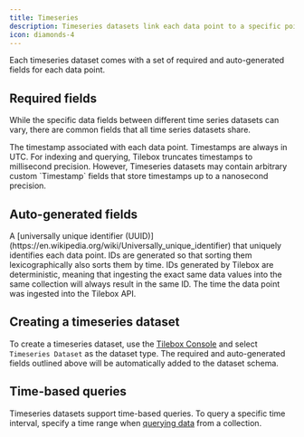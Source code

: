 ```yaml
---
title: Timeseries
description: Timeseries datasets link each data point to a specific point in time.
icon: diamonds-4
---
```


Each timeseries dataset comes with a set of required and auto-generated fields for each data point.

## Required fields

While the specific data fields between different time series datasets can vary, there are common fields that all time series datasets share.

<ParamField path="time" type="Timestamp">
  The timestamp associated with each data point. Timestamps are always in UTC.
</ParamField>

<Tip>
  For indexing and querying, Tilebox truncates timestamps to millisecond precision. However, Timeseries datasets may contain arbitrary custom `Timestamp` fields that store timestamps up to a nanosecond precision.
</Tip>


## Auto-generated fields

<ParamField path="id" type="UUID">
  A [universally unique identifier (UUID)](https://en.wikipedia.org/wiki/Universally_unique_identifier) that uniquely identifies each data point. IDs are generated so that sorting them lexicographically also sorts them by time.
</ParamField>

<Tip>
    IDs generated by Tilebox are deterministic, meaning that ingesting the exact same data values into the same collection will always result in the same ID.
</Tip>

<ParamField path="ingestion_time" type="Timestamp">
  The time the data point was ingested into the Tilebox API.
</ParamField>

## Creating a timeseries dataset

To create a timeseries dataset, use the [Tilebox Console](/console) and select `Timeseries Dataset` as the dataset type. The required and auto-generated fields
outlined above will be automatically added to the dataset schema.

## Time-based queries

Timeseries datasets support time-based queries. To query a specific time interval, specify a time range when [querying data](/datasets/query) from a collection.
